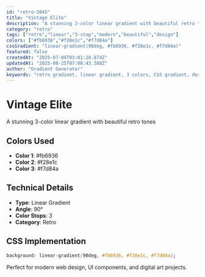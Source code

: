 ```yaml
---
id: "retro-1045"
title: "Vintage Elite"
description: "A stunning 3-color linear gradient with beautiful retro tones"
category: "retro"
tags: ["retro","linear","3-stop","modern","beautiful","design"]
colors: ["#fb6936","#f28e1c","#f7d84a"]
cssGradient: "linear-gradient(90deg, #fb6936, #f28e1c, #f7d84a)"
featured: false
createdAt: "2025-07-04T03:01:28.874Z"
updatedAt: "2025-08-25T07:08:43.388Z"
author: "Gradient Generator"
keywords: "retro gradient, linear gradient, 3 colors, CSS gradient, design, #fb6936, #f28e1c, #f7d84a"
---
```


# Vintage Elite

A stunning 3-color linear gradient with beautiful retro tones

## Colors Used
- **Color 1**: #fb6936
- **Color 2**: #f28e1c
- **Color 3**: #f7d84a

## Technical Details
- **Type**: Linear Gradient
- **Angle**: 90°
- **Color Stops**: 3
- **Category**: Retro

## CSS Implementation
```css
background: linear-gradient(90deg, #fb6936, #f28e1c, #f7d84a);
```

Perfect for modern web design, UI components, and digital art projects.
